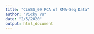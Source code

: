 ```yaml
---
title: "CLASS_09 PCA of RNA-Seq Data"
author: "Vicky Vu"
date: "2/5/2020"
output: html_document
---
```

